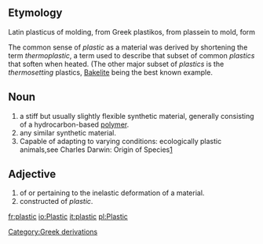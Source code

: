==Etymology==

Latin plasticus of molding, from Greek plastikos, from plassein to mold, form

The common sense of ''plastic'' as a material was derived by shortening the term ''thermoplastic'', a term used to describe that subset of common ''plastics'' that soften when heated.  (The other major subset of ''plastics'' is the ''thermosetting'' plastics, [[Bakelite]] being the best known example.

==Noun==
# a stiff but usually slightly flexible synthetic material, generally consisting of a hydrocarbon-based [[polymer]].
# any similar synthetic material.
# Capable of adapting to varying conditions: ecologically plastic animals,see Charles Darwin: Origin of Species[http://en.wikipedia.org/wiki/Origin_of_Species]

==Adjective==
# of or pertaining to the inelastic deformation of a material.
# constructed of ''plastic''.

[[Category:Greek derivations]]

[[fr:plastic]]
[[io:Plastic]]
[[it:plastic]]
[[pl:Plastic]]
